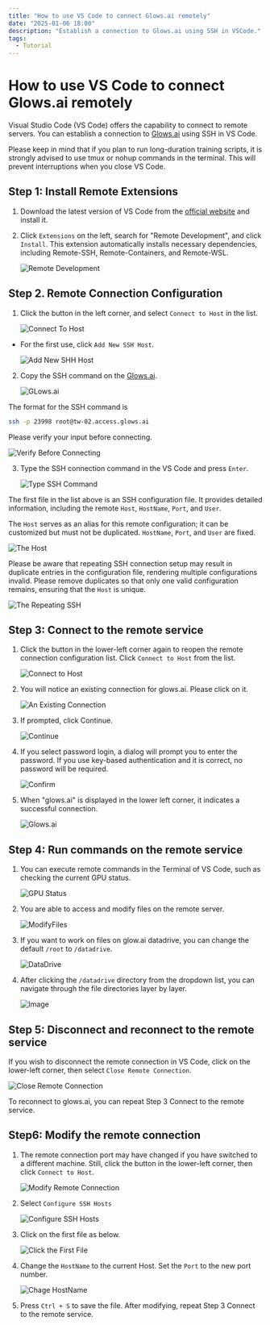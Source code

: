 ```yaml
---
title: "How to use VS Code to connect Glows.ai remotely"
date: "2025-01-06 18:00"
description: "Establish a connection to Glows.ai using SSH in VSCode."
tags:
  - Tutorial
---
```


# How to use VS Code to connect Glows.ai remotely

Visual Studio Code (VS Code) offers the capability to connect to remote servers. You can establish a connection to [Glows.ai](https://glows.ai) using SSH in VS Code.

Please keep in mind that if you plan to run long-duration training scripts, it is strongly advised to use tmux or nohup commands in the terminal. This will prevent interruptions when you close VS Code.

## **Step 1: Install Remote Extensions**

1. Download the latest version of VS Code from the [official website](https://code.visualstudio.com/) and install it.

2. Click `Extensions` on the left, search for "Remote Development", and click `Install`.
   This extension automatically installs necessary dependencies, including Remote-SSH, Remote-Containers, and Remote-WSL.

   ![Remote Development](./img/tutorials-images/01.VSCode/01.RemoteDevelopment.png)

## **Step 2. Remote Connection Configuration**

1. Click the button in the left corner, and select `Connect to Host` in the list.

   ![Connect To Host](./img/tutorials-images/01.VSCode/02.Connect2Host.PNG)

- For the first use, click `Add New SSH Host`.

  ![Add New SHH Host](./img/tutorials-images/01.VSCode/03.AddNewSHHHost.PNG)

2. Copy the SSH command on the [Glows.ai](https://glows.ai).

   ![GLows.ai](./img/tutorials-images/01.VSCode/04.Glowsai.PNG)

The format for the SSH command is

```bash
ssh -p 23998 root@tw-02.access.glows.ai
```

Please verify your input before connecting.

![Verify Before Connecting](./img/tutorials-images/01.VSCode/05.VerifyBeforeConnecting.png)

3. Type the SSH connection command in the VS Code and press `Enter`.

   ![Type SSH Command](./img/tutorials-images/01.VSCode/06.TypeSSHCommand.png)

The first file in the list above is an SSH configuration file. It provides detailed information, including the remote `Host`, `HostName`, `Port`, and `User`.

The `Host` serves as an alias for this remote configuration; it can be customized but must not be duplicated. `HostName`, `Port`, and `User` are fixed.

![The Host](./img/tutorials-images/01.VSCode/07.TheHost.png)

Please be aware that repeating SSH connection setup may result in duplicate entries in the configuration file, rendering multiple configurations invalid. Please remove duplicates so that only one valid configuration remains, ensuring that the `Host` is unique.

![The Repeating SSH](./img/tutorials-images/01.VSCode/08.TheRepeatingSSH.png)

## **Step 3: Connect to the remote service**

1. Click the button in the lower-left corner again to reopen the remote connection configuration list. Click `Connect to Host` from the list.

   ![Connect to Host](./img/tutorials-images/01.VSCode/09.Connect2Host.png)

2. You will notice an existing connection for glows.ai. Please click on it.

   ![An Existing Connection](./img/tutorials-images/01.VSCode/10.AnExistingConnection.png)

3. If prompted, click Continue.

   ![Continue](./img/tutorials-images/01.VSCode/11.Continue.png)

4. If you select password login, a dialog will prompt you to enter the password. If you use key-based authentication and it is correct, no password will be required.

   ![Confirm](./img/tutorials-images/01.VSCode/12.Confirm.png)

5. When "glows.ai" is displayed in the lower left corner, it indicates a successful connection.

   ![Glows.ai](./img/tutorials-images/01.VSCode/13.GLowsai.png)

## **Step 4: Run commands on the remote service**

1. You can execute remote commands in the Terminal of VS Code, such as checking the current GPU status.

   ![GPU Status](./img/tutorials-images/01.VSCode/14.GPUStatus.png)

2. You are able to access and modify files on the remote server.

   ![ModifyFiles](./img/tutorials-images/01.VSCode/15.ModifyFiles.png)

3. If you want to work on files on glow.ai datadrive, you can change the default `/root` to `/datadrive`.

   ![DataDrive](./img/tutorials-images/01.VSCode/16.DataDrive.png)

4. After clicking the `/datadrive` directory from the dropdown list, you can navigate through the file directories layer by layer.

   ![Image](./img/tutorials-images/01.VSCode/17.FileDirectories.png)

## **Step 5: Disconnect and reconnect to the remote service**

If you wish to disconnect the remote connection in VS Code, click on the lower-left corner, then select `Close Remote Connection`.

![Close Remote Connection](./img/tutorials-images/01.VSCode/18.CloseRemoteConnection.png)

To reconnect to glows.ai, you can repeat Step 3 Connect to the remote service.

## **Step6: Modify the remote connection**

1. The remote connection port may have changed if you have switched to a different machine.
   Still, click the button in the lower-left corner, then click `Connect to Host`.

   ![Modify Remote Connection](./img/tutorials-images/01.VSCode/19.ModifyRemoteConnection.png)

2. Select `Configure SSH Hosts`

   ![Configure SSH Hosts](./img/tutorials-images/01.VSCode/20.ConfigureSSHHosts.png)

3. Click on the first file as below.

   ![Click the First File](./img/tutorials-images/01.VSCode/21.TheFirstFile.png)

4. Change the `HostName` to the current Host. Set the `Port` to the new port number.

   ![Chage HostName](./img/tutorials-images/01.VSCode/22.ChageHostName.png)

5. Press `Ctrl + S` to save the file.
   After modifying, repeat Step 3 Connect to the remote service.
